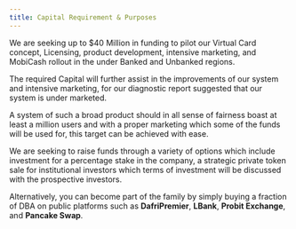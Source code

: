 ```yaml
---
title: Capital Requirement & Purposes
---
```


We are seeking up to &dollar;40 Million in funding to pilot our Virtual Card concept, Licensing, product development, intensive marketing, and MobiCash rollout in the under Banked and Unbanked regions. 

The required Capital will further assist in the improvements of our system and intensive marketing, for our diagnostic report suggested that our system is under marketed. 

A system of such a broad product should in all sense of fairness boast at least a million users and with a proper marketing which some of the funds will be used for, this target can be achieved with ease.

We are seeking to raise funds through a variety of options which include investment for a percentage stake in the company, a strategic private token sale for institutional investors which terms of investment will be discussed with the prospective investors.

Alternatively, you can become part of the family by simply buying a fraction of DBA on public platforms such as **DafriPremier**, **LBank**, **Probit Exchange**, and **Pancake Swap**.
